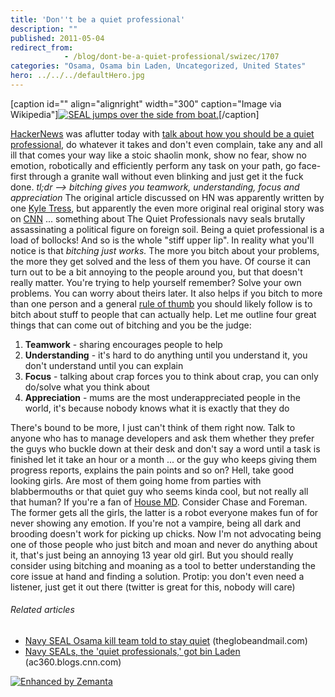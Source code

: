 ```yaml
---
title: 'Don''t be a quiet professional'
description: ""
published: 2011-05-04
redirect_from: 
            - /blog/dont-be-a-quiet-professional/swizec/1707
categories: "Osama, Osama bin Laden, Uncategorized, United States"
hero: ../../../defaultHero.jpg
---
```

\[caption id="" align="alignright" width="300" caption="Image via Wikipedia"][![SEAL jumps over the side from boat.](http://upload.wikimedia.org/wikipedia/commons/thumb/d/d7/US_Navy_SEALs_SEAL_jumps_over_side_boat.jpg/300px-US_Navy_SEALs_SEAL_jumps_over_side_boat.jpg "SEAL jumps over the side from boat.")](http://commons.wikipedia.org/wiki/File:US_Navy_SEALs_SEAL_jumps_over_side_boat.jpg)\[/caption]

[HackerNews](http://news.ycombinator.com/ "Hacker News") was aflutter today with [talk about how you should be a quiet professional](http://news.ycombinator.com/item?id=2512901), do whatever it takes and don't even complain, take any and all ill that comes your way like a stoic shaolin monk, show no fear, show no emotion, robotically and efficiently perform any task on your path, go face-first through a granite wall without even blinking and just get it the fuck done. _tl;dr --> bitching gives you teamwork, understanding, focus and appreciation_ The original article discussed on HN was apparently written by one [Kyle Tress](http://www.kyletress.com/blog/view/be_a_quiet_professional), but apparently the even more original real original story was on [CNN](http://www.cnn.com/ "CNN") ... something about The Quiet Professionals navy seals brutally assassinating a political figure on foreign soil. Being a quiet professional is a load of bollocks! And so is the whole "stiff upper lip". In reality what you'll notice is that _bitching just works._ The more you bitch about your problems, the more they get solved and the less of them you have. Of course it can turn out to be a bit annoying to the people around you, but that doesn't really matter. You're trying to help yourself remember? Solve your own problems. You can worry about theirs later. It also helps if you bitch to more than one person and a general [rule of thumb](http://en.wikipedia.org/wiki/Rule_of_thumb "Rule of thumb") you should likely follow is to bitch about stuff to people that can actually help. Let me outline four great things that can come out of bitching and you be the judge:

1. **Teamwork** - sharing encourages people to help
2. **Understanding** - it's hard to do anything until you understand it, you don't understand until you can explain
3. **Focus** - talking about crap forces you to think about crap, you can only do/solve what you think about
4. **Appreciation** - mums are the most underappreciated people in the world, it's because nobody knows what it is exactly that they do

There's bound to be more, I just can't think of them right now. Talk to anyone who has to manage developers and ask them whether they prefer the guys who buckle down at their desk and don't say a word until a task is finished let it take an hour or a month ... or the guy who keeps giving them progress reports, explains the pain points and so on? Hell, take good looking girls. Are most of them going home from parties with blabbermouths or that quiet guy who seems kinda cool, but not really all that human? If you're a fan of [House MD](http://www.myspace.com/everything/house "House"). Consider Chase and Foreman. The former gets all the girls, the latter is a robot everyone makes fun of for never showing any emotion. If you're not a vampire, being all dark and brooding doesn't work for picking up chicks. Now I'm not advocating being one of those people who just bitch and moan and never do anything about it, that's just being an annoying 13 year old girl. But you should really consider using bitching and moaning as a tool to better understanding the core issue at hand and finding a solution. Protip: you don't even need a listener, just get it out there (twitter is great for this, nobody will care)

###### Related articles

- [Navy SEAL Osama kill team told to stay quiet](http://www.theglobeandmail.com/news/world/americas/navy-seal-osama-kill-team-told-to-stay-quiet/article2008168/) (theglobeandmail.com)
- [Navy SEALs, the 'quiet professionals,' got bin Laden](http://ac360.blogs.cnn.com/2011/05/03/navy-seals-the-quiet-professionals-got-bin-laden/) (ac360.blogs.cnn.com)

[![Enhanced by Zemanta](http://img.zemanta.com/zemified_e.png?x-id=f49bc749-3e2e-40b6-8655-01bc60a2c681)](http://www.zemanta.com/ "Enhanced by Zemanta")